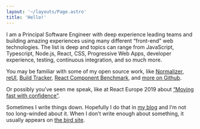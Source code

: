 ```yaml
---
layout: '~/layouts/Page.astro'
title: 'Hello!'
---
```



<div class="not-prose float-right w-[38%] shape-circle">
	<Picture loading="eager" src="/img/avatar.jpg" widths={[256, 375]} width={512} height={512} alt="" />
</div>

I am a Principal Software Engineer with deep experience leading teams and building amazing experiences using many different “front-end” web technologies. The list is deep and topics can range from JavaScript, Typescript, Node.js, React, CSS, Progressive Web Apps, developer experience, testing, continuous integration, and so much more.

You may be familiar with some of my open source work, like [Normalizer](https://github.com/paularmstrong/normalizr), [reUI](https://reui.dev), [Build Tracker](https://buildtracker.dev), [React Component Benchmark](https://github.com/paularmstrong/react-component-benchmark), and [more on Github](https://github.com/paularmstrong 'Paul Armstrong’s Github profile').

Or possibly you’ve seen me speak, like at React Europe 2019 about [“Moving fast with confidence”](https://www.youtube.com/watch?v=ikn_dBSski8).

Sometimes I write things down. Hopefully I do that in [my blog](/blog) and I’m not too long-winded about it. When I don’t write enough about something, it usually appears on [the bird site](https://twitter.com/paularmstrong).
